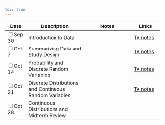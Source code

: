 ```yaml
---
toc: true
---
```


<table class="table-striped text-left table-bordered" align = "center">

  <thead>
    <th style="width:  11%">Date</th>
    <th style="width:  30%">Description</th>
    <th style="width:  25%">Notes</th>
    <th style="width:  15%">Links</th>
  </thead>


  <tr>
    <td><input type="checkbox" />Sep 30</td>
    <td> Introduction to Data &nbsp; &nbsp; </td>
    <td></td>
    <td><a href="https://mdogucu.github.io/stats67-fa25-starter-codes/1disa-intro-data.qmd" download> <i class="fa-brands fa-r-project" aria-hidden="true"
            title="External Link to Slides" target = "_blank"></i></a>
        <a href="https://mdogucu.github.io/stats67-fa25-starter-codes/1disa-intro-data-TA-notes.qmd" download title="TA notes"> TA notes</a></td>
  </tr>
  
  <tr>
    <td><input type="checkbox" />Oct 7</td>
    <td> Summarizing Data and Study Design &nbsp; &nbsp; </td>
    <td></td>
    <td><a href="https://mdogucu.github.io/stats67-fa25-starter-codes/2disa-study-prob.qmd" download> <i class="fa-brands fa-r-project" aria-hidden="true"
            title="External Link to Slides" target = "_blank"></i></a>
            <a href="https://mdogucu.github.io/stats67-fa25-starter-codes/2disa-study-prob-TA-notes.qmd" download title="TA notes"> TA notes</a></td>
  </tr>
  
  <tr>
    <td><input type="checkbox" />Oct 14</td>
    <td> Probability and Discrete Random Variables &nbsp; &nbsp; </td>
    <td></td>
    <td><a href="https://mdogucu.github.io/stats67-fa25-starter-codes/3disa-prob-discrete-rv.qmd" download> <i class="fa-brands fa-r-project" aria-hidden="true"
            title="External Link to Slides" target = "_blank"></i></a>
            <a href="https://mdogucu.github.io/stats67-fa25-starter-codes/3disa-prob-discrete-rv-TA-notes.qmd" download title="TA notes"> TA notes</a></td>
  </tr>
  
  <tr>
    <td><input type="checkbox" />Oct 21</td>
    <td> Discrete Distributions and Continuous Random Variables &nbsp; &nbsp; </td>
    <td></td>
    <td><a href="https://mdogucu.github.io/stats67-fa25-starter-codes/4disa-discrete-distr-continuous-rv.qmd" download> <i class="fa-brands fa-r-project" aria-hidden="true"
            title="External Link to Slides" target = "_blank"></i></a>
            <a href="https://mdogucu.github.io/stats67-fa25-starter-codes/4disa-discrete-distr-continuous-rv-TA-notes.qmd" download title="TA notes"> TA notes</a></td>
  </tr>
  
  <tr>
    <td><input type="checkbox" />Oct 28</td>
    <td> Continuous Distributions and Midterm Review &nbsp; &nbsp; </td>
    <td><a href="https://docs.google.com/presentation/d/1XhZwyuECilOtk5HQqyLgw2LasBefCBfPLjrIheMyEK0/edit?usp=sharing" target ="_blank"> <i class="fas fa-laptop" aria-hidden="true"
            title="External Link to Slides" target = "_blank"></i></td>
    <td><a href="https://mdogucu.github.io/stats67-fa25-starter-codes/5disa-continuous-distr.qmd" download> <i class="fa-brands fa-r-project" aria-hidden="true"
            title="External Link to Slides" target = "_blank"></i></a></td>
  </tr>

  
        
</table>

